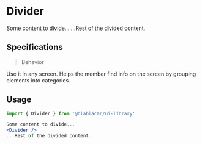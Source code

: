 

<Meta title="Widgets" />

# Divider

<Preview>
  <Story name="Divider">
    Some content to divide...
    <Divider />
    ...Rest of the divided content.
  </Story>
</Preview>

## Specifications

> Behavior

Use it in any screen. Helps the member find info on the screen by grouping elements into categories.

## Usage

```jsx
import { Divider } from '@blablacar/ui-library'

Some content to divide...
<Divider />
...Rest of the divided content.
```

<Props of={Divider} />
